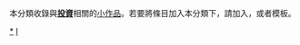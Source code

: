 {{Catnav|頁面分類|社会|经济|金融|投资}}
{{Hiddencat}}
{{WPSS-cat}}
本分類收錄與'''[[投資|投資]]'''相關的[[Wikipedia:小作品|小作品]]。若要將條目加入本分類下，請加入'''{{tl|Investment-stub}}'''，或者'''{{tl|投資小作品}}'''模板。
[[Category:投資|*]]
[[Category:金融小作品|I]]